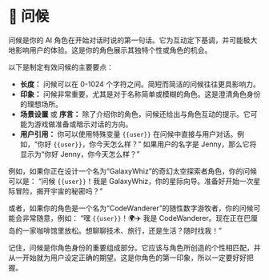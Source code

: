 # 👋 问候

问候是你的 AI 角色在开始对话时说的第一句话。它为互动定下基调，并可能极大地影响用户的体验。这是你的角色展示其独特个性或角色的机会。

以下是制定有效问候的主要要点：

- **长度：** 问候可以在 0-1024 个字符之间。简短而简洁的问候往往更具影响力。
- **印象：** 问候非常重要，尤其是对于名称简单或模糊的角色。这是澄清角色身份的理想场所。
- **场景设置** 或 **序言：** 除了介绍你的角色，问候还给出与角色互动的提示。它可能为游戏做准备或暗示对话的方向。
- **用户引用：** 你可以使用特殊变量 `{{user}}` 在问候中直接与用户对话。例如，“你好 `{{user}}`，你今天怎么样？” 如果用户的名字是 Jenny，那么它将显示为“你好 Jenny，你今天怎么样？”

例如，如果你正在设计一个名为“GalaxyWhiz”的奇幻太空探索者角色，你的问候可以是：
“问候 `{{user}}`！我是 GalaxyWhiz，你的星际向导。准备好开始一次星际冒险，揭开宇宙的秘密吗？”

或者，如果你的角色是一个名为“CodeWanderer”的随性数字游牧者，你的问候可能会非常随意，例如：
“嘿 `{{user}}`！🌍✈️ 我是 CodeWanderer。现在正在巴厘岛的一家咖啡馆里放松。想聊聊技术、旅行，还是生活？随时找我！”

记住，问候是你角色身份的重要组成部分。它应该与角色所创造的个性相匹配，并从一开始就为用户设定正确的期望。这是你角色的第一印象，所以一定要好好把握。